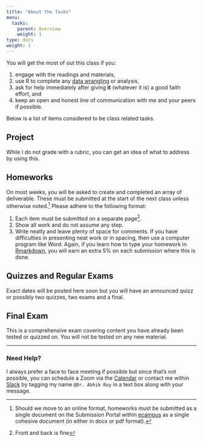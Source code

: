 ```yaml
---
title: "About the Tasks"
menu:
  tasks:
    parent: Overview
    weight: 1
type: docs
weight: 1
---
```


You will get the most of out this class if you:

1. engage with the readings and materials,
2. use R to complete any [data wrangling](https://en.wikipedia.org/wiki/Data_wrangling){target="_blank"} or analysis,
3. ask for help immediately after giving **it** (whatever it is) a good faith effort, and
4. keep an open and honest line of communication with me and your peers if possible.

Below is a list of items considered to be class related tasks.

## Project
While I do not grade with a rubric, you can get an idea of what to address by using this.

## Homeworks
On most weeks, you will be asked to create and completed an array of deliverable. These must be submitted at the start of the next class unless otherwise noted.^[Should we move to an online format, homeworks must be submitted as a single document on the Submission Portal within [ecampus](https://ecampus.wvu.edu/){target="_blank"} as a single cohesive document (in either in docx or pdf format).] Please adhere to the following format:

1. Each item must be submitted on a separate page^[Front and back is fine].
2. Show all work and do not assume any step.
3. Write neatly and leave plenty of space for comments. If you have difficulties in presenting neat work or in spacing, then use a computer program like Word. Again, if you learn how to type your homework in [Rmarkdown](https://rmarkdown.rstudio.com/){target="_blank"}, you will earn an extra 5% on each submission where this is done. 

## Quizzes and Regular Exams

Exact dates will be posted here soon but you will have an announced quizz or possibly two quizzes, two exams and a final.

## Final Exam

This is a comprehensive exam covering content you have already been tested or quizzed on. You will not be tested on any new material.

<hr />

### Need Help?
I always prefer a face to face meeting if possible but since that's not possible, you can schedule a Zoom via the [Calendar](https://calendly.com/nopiecharts/short30){target="_blank"} or contact me within [Slack](https://2021edp613.slack.com){target="_blank"} by tagging my name `@Dr. Abhik Roy` in a text box along with your message.
